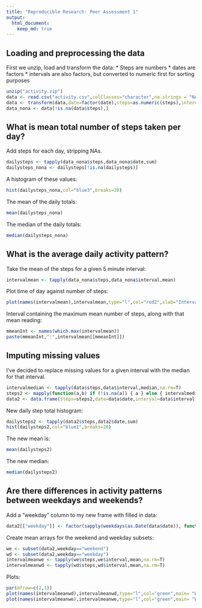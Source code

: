 ```yaml
---
title: "Reproducible Research: Peer Assessment 1"
output: 
  html_document:
    keep_md: true
---
```



## Loading and preprocessing the data

First we unzip, load and transform the data:
* Steps are numbers
* dates are factors
* intervals are also factors, but converted to numeric first for sorting purposes
```r
unzip("activity.zip")
data <- read.csv("activity.csv",colClasses="character",na.strings = "NA")
data <- transform(data,date=factor(date),steps=as.numeric(steps),interval=factor(as.numeric(interval)))
data_nona <- data[!is.na(data$steps),]
```

## What is mean total number of steps taken per day?

Add steps for each day, stripping NAs.
```r
dailysteps <- tapply(data_nona$steps,data_nona$date,sum)
dailysteps_nona <- dailysteps[!is.na(dailysteps)]
```
A histogram of these values:
```r
hist(dailysteps_nona,col="blue3",breaks=20)
```  

The mean of the daily totals:
```r
mean(dailysteps_nona)
```
The median of the daily totals:
```r
median(dailysteps_nona)
```

## What is the average daily activity pattern?

Take the mean of the steps for a given 5 minute interval:
```r
intervalmean <- tapply(data_nona$steps,data_nona$interval,mean)
```
Plot time of day against number of steps:
```r
plot(names(intervalmean),intervalmean,type="l",col="red2",xlab="Interval", ylab="Average Steps")
```  

Interval containing the maximum mean number of steps, along with that mean reading:
```r
mmeanInt <- names(which.max(intervalmean))
paste(mmeanInt,":",intervalmean[[mmeanInt]])
```

## Imputing missing values

I've decided to replace missing values for a given interval with the median
for that interval.

```r
intervalmedian <- tapply(data$steps,data$interval,median,na.rm=T)
steps2 <- mapply(function(a,b) if (!is.na(a)) { a } else { intervalmedian[[b]] },data$steps, data$interval)
data2 <- data.frame(steps=steps2,date=data$date,interval=data$interval)
```
New daily step total histogram:
```r
dailysteps2 <- tapply(data2$steps,data2$date,sum)
hist(dailysteps2,col="blue1",breaks=20)
```
The new mean is:
```r
mean(dailysteps2)
```
The new median:
```r
median(dailysteps2)
```

## Are there differences in activity patterns between weekdays and weekends?

Add a "weekday" column to my new frame with filled in data:
```r
data2[["weekday"]] <- factor(sapply(weekdays(as.Date(data$date)), function(x) if (x=="Saturday"|x=="Sunday") {"weekend"} else {"weekday"}))
```  
Create mean arrays for the weekend and weekday subsets:
```r
we <- subset(data2,weekday=="weekend")
wd <- subset(data2,weekday=="weekday")
intervalmeanwe <- tapply(we$steps,we$interval,mean,na.rm=T)
intervalmeanwd <- tapply(wd$steps,wd$interval,mean,na.rm=T)
```  
Plots:
```r
par(mfrow=c(2,1))
plot(names(intervalmeanwd),intervalmeanwd,type="l",col="green",main= "Weekdays", xlab="Interval", ylab="Average Steps", ylim=c(0,210))
plot(names(intervalmeanwe),intervalmeanwe,type="l",col="green",main= "Weekends", xlab="Interval", ylab="Average Steps", ylim=c(0,210))
```
